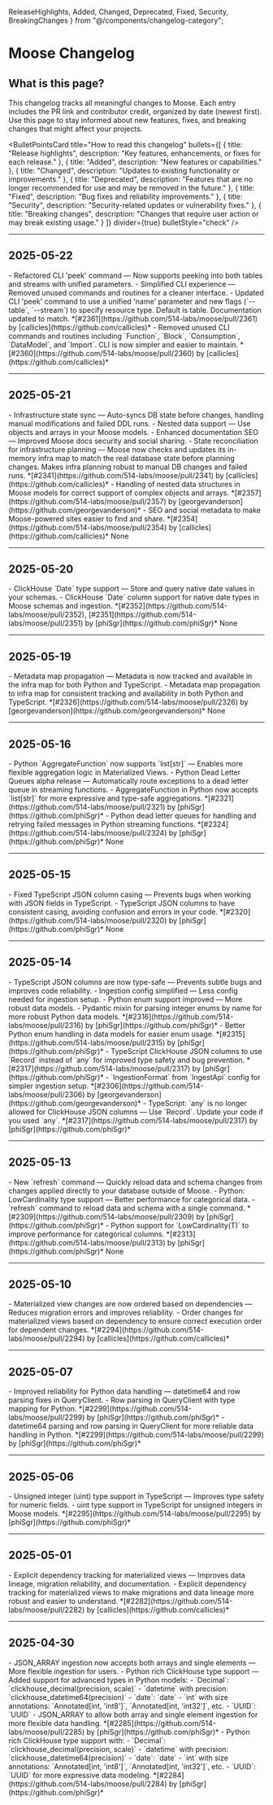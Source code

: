   ReleaseHighlights, 
  Added, 
  Changed, 
  Deprecated, 
  Fixed, 
  Security, 
  BreakingChanges 
} from "@/components/changelog-category";

# Moose Changelog

## What is this page?
This changelog tracks all meaningful changes to Moose. Each entry includes the PR link and contributor credit, organized by date (newest first). Use this page to stay informed about new features, fixes, and breaking changes that might affect your projects.

<BulletPointsCard
  title="How to read this changelog"
  bullets={[
    {
      title: "Release highlights",
      description: "Key features, enhancements, or fixes for each release."
    },
    {
      title: "Added",
      description: "New features or capabilities."
    },
    {
      title: "Changed",
      description: "Updates to existing functionality or improvements."
    },
    {
      title: "Deprecated",
      description: "Features that are no longer recommended for use and may be removed in the future."
    },
    {
      title: "Fixed",
      description: "Bug fixes and reliability improvements."
    },
    {
      title: "Security",
      description: "Security-related updates or vulnerability fixes."
    },
    {
      title: "Breaking changes",
      description: "Changes that require user action or may break existing usage."
    }
  ]}
  divider={true}
  bulletStyle="check"
/>

---

## 2025-05-22

<ReleaseHighlights>
  - Refactored CLI 'peek' command — Now supports peeking into both tables and streams with unified parameters.
  - Simplified CLI experience — Removed unused commands and routines for a cleaner interface.
</ReleaseHighlights>

<Changed>
  - Updated CLI 'peek' command to use a unified 'name' parameter and new flags (`--table`, `--stream`) to specify resource type. Default is table. Documentation updated to match.  
    *[#2361](https://github.com/514-labs/moose/pull/2361) by [callicles](https://github.com/callicles)*
</Changed>

<Deprecated>
  - Removed unused CLI commands and routines including `Function`, `Block`, `Consumption`, `DataModel`, and `Import`. CLI is now simpler and easier to maintain.  
    *[#2360](https://github.com/514-labs/moose/pull/2360) by [callicles](https://github.com/callicles)*
</Deprecated>

---

## 2025-05-21

<ReleaseHighlights>
  - Infrastructure state sync — Auto-syncs DB state before changes, handling manual modifications and failed DDL runs.
  - Nested data support — Use objects and arrays in your Moose models.
  - Enhanced documentation SEO — Improved Moose docs security and social sharing.
</ReleaseHighlights>

<Added>
  - State reconciliation for infrastructure planning — Moose now checks and updates its in-memory infra map to match the real database state before planning changes. Makes infra planning robust to manual DB changes and failed runs.  
    *[#2341](https://github.com/514-labs/moose/pull/2341) by [callicles](https://github.com/callicles)*
</Added>

<Fixed>
  - Handling of nested data structures in Moose models for correct support of complex objects and arrays.  
    *[#2357](https://github.com/514-labs/moose/pull/2357) by [georgevanderson](https://github.com/georgevanderson)*
</Fixed>

<Changed>
  - SEO and social metadata to make Moose-powered sites easier to find and share.  
    *[#2354](https://github.com/514-labs/moose/pull/2354) by [callicles](https://github.com/callicles)*
</Changed>

<BreakingChanges>
  None
</BreakingChanges>

---

## 2025-05-20

<ReleaseHighlights>
  - ClickHouse `Date` type support — Store and query native date values in your schemas.
</ReleaseHighlights>

<Added>
  - ClickHouse `Date` column support for native date types in Moose schemas and ingestion.  
    *[#2352](https://github.com/514-labs/moose/pull/2352), [#2351](https://github.com/514-labs/moose/pull/2351) by [phiSgr](https://github.com/phiSgr)*
</Added>

<BreakingChanges>
  None
</BreakingChanges>

---

## 2025-05-19

<ReleaseHighlights>
  - Metadata map propagation — Metadata is now tracked and available in the infra map for both Python and TypeScript.
</ReleaseHighlights>

<Added>
  - Metadata map propagation to infra map for consistent tracking and availability in both Python and TypeScript.  
    *[#2326](https://github.com/514-labs/moose/pull/2326) by [georgevanderson](https://github.com/georgevanderson)*
</Added>

<BreakingChanges>
  None
</BreakingChanges>

---

## 2025-05-16

<ReleaseHighlights>
  - Python `AggregateFunction` now supports `list[str]` — Enables more flexible aggregation logic in Materialized Views.
  - Python Dead Letter Queues alpha release — Automatically route exceptions to a dead letter queue in streaming functions.
</ReleaseHighlights>

<Changed>
  - AggregateFunction in Python now accepts `list[str]` for more expressive and type-safe aggregations.  
    *[#2321](https://github.com/514-labs/moose/pull/2321) by [phiSgr](https://github.com/phiSgr)*
</Changed>

<Added>
  - Python dead letter queues for handling and retrying failed messages in Python streaming functions.  
    *[#2324](https://github.com/514-labs/moose/pull/2324) by [phiSgr](https://github.com/phiSgr)*
</Added>

<BreakingChanges>
  None
</BreakingChanges>

---

## 2025-05-15

<ReleaseHighlights>
  - Fixed TypeScript JSON column casing — Prevents bugs when working with JSON fields in TypeScript.
</ReleaseHighlights>

<Fixed>
  - TypeScript JSON columns to have consistent casing, avoiding confusion and errors in your code.  
    *[#2320](https://github.com/514-labs/moose/pull/2320) by [phiSgr](https://github.com/phiSgr)*
</Fixed>

<BreakingChanges>
  None
</BreakingChanges>

---

## 2025-05-14

<ReleaseHighlights>
  - TypeScript JSON columns are now type-safe — Prevents subtle bugs and improves code reliability.
  - Ingestion config simplified — Less config needed for ingestion setup.
  - Python enum support improved — More robust data models.
</ReleaseHighlights>

<Added>
  - Pydantic mixin for parsing integer enums by name for more robust Python data models.  
    *[#2316](https://github.com/514-labs/moose/pull/2316) by [phiSgr](https://github.com/phiSgr)*
  - Better Python enum handling in data models for easier enum usage.  
    *[#2315](https://github.com/514-labs/moose/pull/2315) by [phiSgr](https://github.com/phiSgr)*
</Added>

<Changed>
  - TypeScript ClickHouse JSON columns to use `Record<string, any>` instead of `any` for improved type safety and bug prevention.  
    *[#2317](https://github.com/514-labs/moose/pull/2317) by [phiSgr](https://github.com/phiSgr)*
</Changed>

<Deprecated>
  - `IngestionFormat` from `IngestApi` config for simpler ingestion setup.  
    *[#2306](https://github.com/514-labs/moose/pull/2306) by [georgevanderson](https://github.com/georgevanderson)*
</Deprecated>

<BreakingChanges>
  - TypeScript: `any` is no longer allowed for ClickHouse JSON columns — Use `Record<string, any>`. Update your code if you used `any`.  
    *[#2317](https://github.com/514-labs/moose/pull/2317) by [phiSgr](https://github.com/phiSgr)*
</BreakingChanges>

---

## 2025-05-13

<ReleaseHighlights>
  - New `refresh` command — Quickly reload data and schema changes from changes applied directly to your database outside of Moose.
  - Python: LowCardinality type support — Better performance for categorical data.
</ReleaseHighlights>

<Added>
  - `refresh` command to reload data and schema with a single command.  
    *[#2309](https://github.com/514-labs/moose/pull/2309) by [phiSgr](https://github.com/phiSgr)*
  - Python support for `LowCardinality(T)` to improve performance for categorical columns.  
    *[#2313](https://github.com/514-labs/moose/pull/2313) by [phiSgr](https://github.com/phiSgr)*
</Added>

<BreakingChanges>
  None
</BreakingChanges>

---

## 2025-05-10

<ReleaseHighlights>
  - Materialized view changes are now ordered based on dependencies — Reduces migration errors and improves reliability.
</ReleaseHighlights>

<Changed>
  - Order changes for materialized views based on dependency to ensure correct execution order for dependent changes.  
    *[#2294](https://github.com/514-labs/moose/pull/2294) by [callicles](https://github.com/callicles)*
</Changed>

---

## 2025-05-07

<ReleaseHighlights>
  - Improved reliability for Python data handling — datetime64 and row parsing fixes in QueryClient.
</ReleaseHighlights>

<Added>
  - Row parsing in QueryClient with type mapping for Python.  
    *[#2299](https://github.com/514-labs/moose/pull/2299) by [phiSgr](https://github.com/phiSgr)*
</Added>

<Fixed>
  - datetime64 parsing and row parsing in QueryClient for more reliable data handling in Python.  
    *[#2299](https://github.com/514-labs/moose/pull/2299) by [phiSgr](https://github.com/phiSgr)*
</Fixed>

---

## 2025-05-06

<ReleaseHighlights>
  - Unsigned integer (uint) type support in TypeScript — Improves type safety for numeric fields.
</ReleaseHighlights>

<Added>
  - uint type support in TypeScript for unsigned integers in Moose models.  
    *[#2295](https://github.com/514-labs/moose/pull/2295) by [phiSgr](https://github.com/phiSgr)*
</Added>

---

## 2025-05-01

<ReleaseHighlights>
  - Explicit dependency tracking for materialized views — Improves data lineage, migration reliability, and documentation.
</ReleaseHighlights>

<Added>
  - Explicit dependency tracking for materialized views to make migrations and data lineage more robust and easier to understand.  
    *[#2282](https://github.com/514-labs/moose/pull/2282) by [callicles](https://github.com/callicles)*
</Added>

---

## 2025-04-30

<ReleaseHighlights>
  - JSON_ARRAY ingestion now accepts both arrays and single elements — More flexible ingestion for users.
  - Python rich ClickHouse type support — Added support for advanced types in Python models:
    - `Decimal`: `clickhouse_decimal(precision, scale)`
    - `datetime` with precision: `clickhouse_datetime64(precision)`
    - `date`: `date`
    - `int` with size annotations: `Annotated[int, 'int8']`, `Annotated[int, 'int32']`, etc.
    - `UUID`: `UUID`
</ReleaseHighlights>

<Changed>
  - JSON_ARRAY to allow both array and single element ingestion for more flexible data handling.  
    *[#2285](https://github.com/514-labs/moose/pull/2285) by [phiSgr](https://github.com/phiSgr)*
</Changed>

<Added>
  - Python rich ClickHouse type support with:
    - `Decimal`: `clickhouse_decimal(precision, scale)`
    - `datetime` with precision: `clickhouse_datetime64(precision)`
    - `date`: `date`
    - `int` with size annotations: `Annotated[int, 'int8']`, `Annotated[int, 'int32']`, etc.
    - `UUID`: `UUID`
  for more expressive data modeling.  
  *[#2284](https://github.com/514-labs/moose/pull/2284) by [phiSgr](https://github.com/phiSgr)*
</Added>




